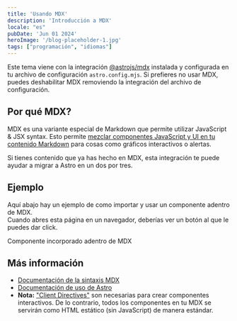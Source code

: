 ```yaml
---
title: 'Usando MDX'
description: 'Introducción a MDX'
locale: "es"
pubDate: 'Jun 01 2024'
heroImage: '/blog-placeholder-1.jpg'
tags: ["programación", "idiomas"]
---
```


Este tema viene con la integración [@astrojs/mdx](https://docs.astro.build/en/guides/integrations-guide/mdx/) instalada y configurada en tu archivo de configuración `astro.config.mjs`. Si prefieres no usar MDX, puedes deshabilitar MDX removiendo la integración del archivo de configuración.

## Por qué MDX?

MDX es una variante especial de Markdown que permite utilizar JavaScript & JSX syntax. Esto permite [mezclar componentes JavaScript y UI en tu contenido Markdown](https://docs.astro.build/en/guides/markdown-content/#mdx-features) para cosas como gráficos interactivos o alertas.

Si tienes contenido que ya has hecho en MDX, esta integración te puede ayudar a migrar a Astro en un dos por tres.

## Ejemplo

Aquí abajo hay un ejemplo de como importar y usar un componente adentro de MDX.  
Cuando abres esta página en un navegador, deberías ver un botón al que le puedes dar click.


<HeaderLink href="#" onclick="alert('clicked!')">
	Componente incorporado adentro de MDX
</HeaderLink>

## Más información

- [Documentación de la sintaxis MDX](https://mdxjs.com/docs/what-is-mdx)
- [Documentación de uso de Astro](https://docs.astro.build/en/guides/markdown-content/#markdown-and-mdx-pages)
- **Nota:** ["Client Directives"](https://docs.astro.build/en/reference/directives-reference/#client-directives) son necesarias para crear componentes interactivos. De lo contrario, todos los componentes en tu MDX se servirán como HTML estático (sin JavaScript) de manera estándar.
